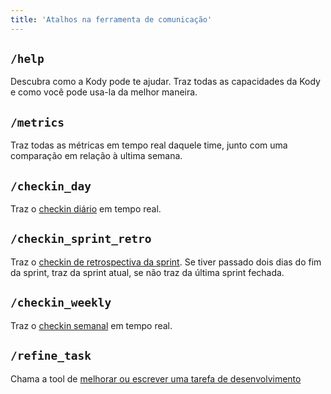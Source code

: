 ```yaml
---
title: 'Atalhos na ferramenta de comunicação'
---
```


## `/help`
Descubra como a Kody pode te ajudar. Traz todas as capacidades da Kody e como você pode usa-la da melhor maneira.

## `/metrics`
Traz todas as métricas em tempo real daquele time, junto com uma comparação em relação à ultima semana.

## `/checkin_day`
Traz o [checkin diário](/checkins/daily.mdx) em tempo real.

## `/checkin_sprint_retro`
Traz o [checkin de retrospectiva da sprint](/checkins/sprint_retro.mdx). Se tiver passado dois dias do fim da sprint, traz da sprint atual, se não traz da última sprint fechada.

## `/checkin_weekly`
Traz o [checkin semanal](/checkins/weekly.mdx) em tempo real.

## `/refine_task`
Chama a tool de [melhorar ou escrever uma tarefa de desenvolvimento](/tools/write_work_item_description.mdx)
